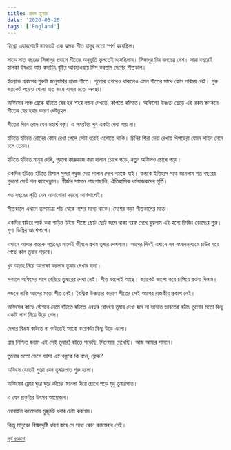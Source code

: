 ```yaml
---
title: প্রথম তুষার
date: '2020-05-26'
tags: ['England']
---
```


হিথ্রো এয়ারপোর্টে নামতেই এক ঝলক শীত যাদুর মতো স্পর্শ করেছিল।

সাড়ে সাত বছরের সিঙ্গাপুর প্রবাসে শীতের অনুভূতি ভুলতেই বসেছিলাম। সিঙ্গাপুর চির বসন্তের দেশ। সারা বছরেই হালকা উষ্ণতা আর কদাচিৎ বৃষ্টির আবহাওয়ায় মিস করতাম দেশের শীতকাল।

ইংল্যান্ড প্রবাসের শুরুটা জানুয়ারির প্রচন্ড শীতে। শূন্যের ওপরেও থাকলেও এমন শীতের সাথে কোন পরিচয় নেই। পুরু জ্যাকেট পড়েও খোলা হাত জমে যাবার মতো অবস্থা।

অফিসের লাঞ্চ ব্রেকে হাঁটতে বের হই শহর লন্ডন দেখতে, কাঁপতে কাঁপতে। অফিসের উষ্ণতা ছেড়ে এই রকম কনকনে শীতের বের হবার কারণ কৌতুহল।

শীতের দিনে রোদ যেন মহার্ঘ বস্তু। এ সময়টায় খুব একটা দেখা যায় না। 

হাঁটতে হাঁটতে রোদের কোন রেখা পেলে সেটা ধরেই এগোতে থাকি। চিনির শিরা দেয়া রেখায় পিঁপড়েরা যেমন লাইন মেনে চলে তেমন।

হাঁটতে হাঁটতে মানুষ দেখি, পুরনো কারুকাজ করা দালান চোখে পড়ে, নতুন অফিসও চোখে পড়ে। 

একদিন হাঁটতে হাঁটতে বিশাল সুন্দর গম্বুজ দেয়া দালান দেখে থমকে যাই। ফলকে ইতিহাস পড়ে জানলাম শত বছরের পুরনো সেন্ট পল ক্যাথেড্রাল। গীর্জার সামনে গাছগাছালি, ঐতিহাসিক ধর্মযাজকদের মূর্তি। 

শত বছরের স্মৃতি যেন আনাগোনা করছে আশপাশেই।

শীতকালে এখানে তাপমাত্রা পাঁচ থেকে দশের মধ্যে থাকে। দেশের কড়া শীতকালের মতো।

একদিন বাইরে পার্ক করা গাড়ির উইন্ড শীল্ডে ছোট ছোট জমে থাকা বরফ দেখে বুঝলাম এই হলো ফ্রিজিং কোল্ডের শুরু। শূণ্য ডিগ্রির আশেপাশে।

এখানে আসার কয়েক সপ্তাহের মাঝেই জীবনে প্রথম তুষার দেখলাম। আগের দিনই এখানে সব সংবাদমাধ্যমে চাউর হয়ে গেছে কাল তুষার পড়বে।

খুব আগ্রহ নিয়ে অপেক্ষা করলাম তুষার দেখার জন্য।

সকালে অফিসের পথে বেরিয়ে তুষারের দেখা নেই। শীত ভালোই আছে। জ্যাকেট ভালো করে চাপিয়ে রওনা দিলাম।

লন্ডনে নাকি আগের মতো শীত নেই। বৈশ্বিক উষ্ণতার কারণে শীতের সেই আগের রাজকীয় প্রকাশ নেই।

অফিসের কাছে স্টেশনে নেমে হাঁটতে হাঁটতে এবছর বোধহয় তুষার দেখা হবে না ভাবতে ভাবতেই হঠাৎ তুলোর মতো কিছু একটা পাশ দিয়ে উড়ে গেল।

দেখার বিভ্রম কাটতে না কাটতেই আরো কয়েকটা কিছু উড়ে এলো। 

প্রায় নিশ্চিত হলাম এই সেই তুষার! বইতে পড়েছি, সিনেমায় দেখেছি। আজ আমার সামনে।

তুলোর মতো ভেসে আসা এই বস্তুকে কি বলে, ফ্লেক?

অফিসে যেতেই পুরো যেন তুষারপাত শুরু হলো।

অফিসের ফ্লোর ঘুরে ঘুরে কাঁচের জানলা দিয়ে চোখে পড়ে মৃদু তুষারপাত।

এ যেন প্রকৃতির উৎসব আয়োজন।

মোবাইল ক্যামেরায় মুহূর্তটি ধরার চেষ্টা করলাম। 

কিন্তু মানুষের বিস্ময়দৃষ্টি ধারণ করে সে সাধ্য কোন ক্যামেরার নেই।

[পূর্ব প্রকাশ](https://www.facebook.com/ashraful.alam/posts/10156827801235583)